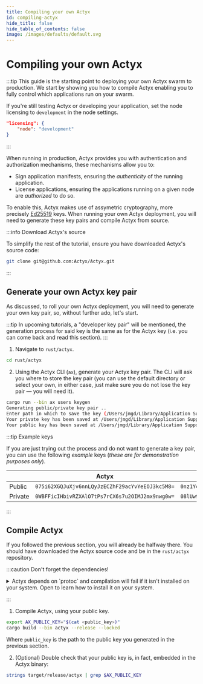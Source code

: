 ```yaml
---
title: Compiling your own Actyx
id: compiling-actyx
hide_title: false
hide_table_of_contents: false
image: /images/defaults/default.svg
---
```



# Compiling your own Actyx

:::tip
This guide is the starting point to deploying your own Actyx swarm to production.
We start by showing you how to compile Actyx enabling you to fully control which
applications run on your swarm.

If you're still testing Actyx or developing your application, set the node licensing
to `development` in the node settings.

```json
"licensing": {
    "node": "development"
}
```

:::

When running in production, Actyx provides you with authentication and authorization mechanisms,
these mechanisms allow you to:

- Sign application manifests, ensuring the _authenticity_ of the running application.
- License applications, ensuring the applications running on a given node are _authorized_ to do so.

To enable this, Actyx makes use of assymetric cryptography, more precisely
[Ed25519](https://en.wikipedia.org/wiki/EdDSA#Ed25519) keys.
When running your own Actyx deployment, you will need to generate these key pairs and
compile Actyx from source.

:::info Download Actyx's source

To simplify the rest of the tutorial, ensure you have downloaded Actyx's source code:

```bash
git clone git@github.com:Actyx/Actyx.git
```

:::

## Generate your own Actyx key pair

As discussed, to roll your own Actyx deployment, you will need to generate your own key pair,
so, without further ado, let's start.

:::tip
In upcoming tutorials, a "developer key pair" will be mentioned, the generation process
for said key is the same as for the Actyx key (i.e. you can come back and read this section).
:::

1. Navigate to `rust/actyx`.

```bash
cd rust/actyx
```

2. Using the Actyx CLI (`ax`), generate your Actyx key pair. The CLI will ask you where to
   store the key pair (you can use the default directory or select your own, in either
   case, just make sure you do not lose the key pair — you will need it).

```bash
cargo run --bin ax users keygen
Generating public/private key pair ..
Enter path in which to save the key (/Users/jmgd/Library/Application Support/actyx/keys/users/id):
Your private key has been saved at /Users/jmgd/Library/Application Support/actyx/keys/users/id
Your public key has been saved at /Users/jmgd/Library/Application Support/actyx/keys/users/id.pub
```

:::tip Example keys

If you are just trying out the process and do not want to generate a key pair, you can
use the following _example_ keys (_*these are for demonstration purposes only*_).

|         | Actyx                                           | Developer                                       |
| ------- | ----------------------------------------------- | ----------------------------------------------- |
| Public  | `075i62XGQJuXjv6nnLQyJzECZhF29acYvYeEOJ3kc5M8=` | `0nz1YdHu/JDmS6CImcZgOj9Y960sJOPrbZHAJO107qW0=` |
| Private | `0WBFFicIHbivRZXAlO7tPs7rCX6s7u2OIMJ2mx9nwg0w=` | `08lUw93C+xzdxBcsYOoPVjzn8IHPJtnJW9Y/WyEu4v64=` |

:::

## Compile Actyx

If you followed the previous section, you will already be halfway there.
You should have downloaded the Actyx source code and be in the `rust/actyx` repository.

:::caution Don't forget the dependencies!

<details>
<summary>Actyx depends on `protoc` and compilation will fail if it isn't installed on your system. Open to learn how to install it on your system.</summary>

<Tabs>
<Windows>

Using Chocolatey:

```powershell
choco install protoc
```

</Windows>
<Mac>

Using brew:

```bash
brew install protobuf
```

</Mac>
<Linux>

Using `apt`:

```bash
apt-get install protobuf-compiler
```

</Linux>
</Tabs>

</details>

:::

1. Compile Actyx, using your public key.

```bash
export AX_PUBLIC_KEY="$(cat <public_key>)"
cargo build --bin actyx --release --locked
```

Where `public_key` is the path to the public key you generated in the previous section.

2. (Optional) Double check that your public key is, in fact, embedded in the Actyx binary:

```bash
strings target/release/actyx | grep $AX_PUBLIC_KEY
```
